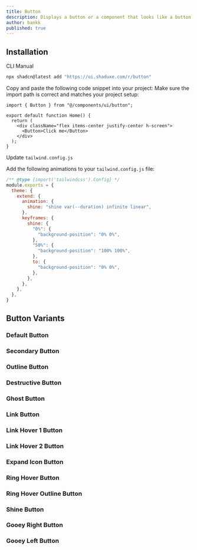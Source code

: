 ```yaml
---
title: Button
description: Displays a button or a component that looks like a button.
author: bankk
published: true
---
```


## Installation

<Tabs defaultValue="cli">

<TabsList>
  <TabsTrigger value="cli">CLI</TabsTrigger>
  <TabsTrigger value="manual">Manual</TabsTrigger>
</TabsList>

<TabsContent value="cli">

```bash
npx shadcn@latest add "https://ui.shaduxe.com/r/button"
```

</TabsContent>

<TabsContent value="manual">

<Steps>

<Step title="Copy the Code">
  Copy and paste the following code snippet into your project:
</Step>

<ComponentSource name="button" />

<Step>
  Make sure the import path is correct and matches your project setup:
</Step>

```tsx {1,6} showLineNumbers
import { Button } from "@/components/ui/button";

export default function Home() {
  return (
    <div className="flex items-center justify-center h-screen">
      <Button>Click me</Button>
    </div>
  );
}
```

<Step>Update `tailwind.config.js`</Step>

Add the following animations to your `tailwind.config.js` file:

```js title="tailwind.config.js" {6,9-19} showLineNumbers
/** @type {import('tailwindcss').Config} */
module.exports = {
  theme: {
    extend: {
      animation: {
        shine: "shine var(--duration) infinite linear",
      },
      keyframes: {
        shine: {
          "0%": {
            "background-position": "0% 0%",
          },
          "50%": {
            "background-position": "100% 100%",
          },
          to: {
            "background-position": "0% 0%",
          },
        },
      },
    },
  },
}
```

</Steps>

</TabsContent>

</Tabs>

## Button Variants

### Default Button

<ComponentPreview name="button-default-example" />

### Secondary Button

<ComponentPreview name="button-secondary-example" />

### Outline Button

<ComponentPreview name="button-outline-example" />

### Destructive Button

<ComponentPreview name="button-destructive-example" />

### Ghost Button

<ComponentPreview name="button-ghost-example" />

### Link Button

<ComponentPreview name="button-link-example" />

### Link Hover 1 Button

<ComponentPreview name="button-link-hover-1-example" />

### Link Hover 2 Button

<ComponentPreview name="button-link-hover-2-example" />

### Expand Icon Button

<ComponentPreview name="button-expand-icon-example" />

### Ring Hover Button

<ComponentPreview name="button-ring-hover-example" />

### Ring Hover Outline Button

<ComponentPreview name="button-ring-hover-outline-example" />

### Shine Button

<ComponentPreview name="button-shine-example" />

### Gooey Right Button

<ComponentPreview name="button-gooey-right-example" />

### Gooey Left Button

<ComponentPreview name="button-gooey-left-example" />

